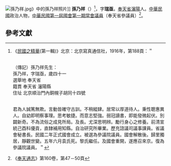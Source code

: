 
[[File:孫乃祥.jpg|thumb]]》中的孫乃祥照片]]
'''孫乃祥'''（{{bd|1875年？||？|}}）<ref>《[[民國之精華|民國之精華]](第一輯)》北京：北京寫真通信社，1916年，第188頁：＂

<br>（傳記）孫乃祥先生：
<br>孫乃祥，字瑞亟，歲四十一
<br>選舉地 奉天省
<br>籍貫 奉天省 瀋陽縣
<br>住址 北京順治門內銅幌子胡同十四號

<br>君為人誠篤無欺。言動皆確守古訓。不稍縱肆。居常以厚道待人。秉性聰惠異人。自幼即明察事理。思考敏捷。而意志堅強。弱冠讀書，即能發微起伏。別闢新奇。不為流俗之成見所局。及長。尤深思明辨。勵行身心之修養。前清宣統己酉科優貢，直隸補用知縣。自治研究所畢業。歷充諮議司議事課員。省議會秘書長。民國二年正式國會成立。被選為參議院議員。國會解散後。歸里獨居，靜觀世變。五年六月袁氏死。黎氏繼任。及國會重開，遂應召來京。復為參議院議員。＂
</ref>，字'''瑞亟'''，[[奉天省|奉天省]][[瀋陽|瀋陽]]人。[[中華民國|中華民國]]政治人物，[[中華民國第一屆國會第一期常會議員|中華民國第一屆國會第一期常會議員]]（奉天省參議員）<ref>《[[奉天通志|奉天通志]]》第160卷，第47－50頁</ref>。

==參考文獻==